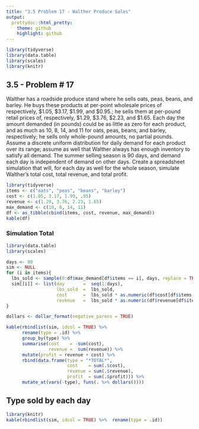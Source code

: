 ```yaml
---
title: "3.5 Problem 17 - Walther Produce Sales"
output:
  prettydoc::html_pretty:
    theme: github
    highlight: github
---
```


```r
library(tidyverse)
library(data.table)
library(scales)
library(knitr)
```


## 3.5 - Problem \# 17

Walther has a roadside produce stand where he sells oats, peas, beans, and barley. He buys these products at per-point wholesale prices of respectively, \$1.05, \$3.17, \$1.99, and \$0.95.; he sells them at per-pound retail prices of, respectively, \$1.29, \$3.76, \$2.23, and \$1.65. Each day the amount demanded (in pounds) could be as little as zero for each product, and as much as 10, 8, 14, and 11 for oats, peas, beans, and barley, respectively; he sells only whole-pound amounts, no partial pounds. Assume a discrete uniform distribution for daily demand for each product over its range; assume as well that Walther always has enough inventory to satisfy all demand. The summer selling season is 90 days, and demand each day is independent of demand on other days. Create a spreadsheet simulation that will, for each day as well for the whole season, simulate Walther's total cost, total revenue, and total profit. 

```r
library(tidyverse)
items <- c("oats", "peas", "beans", "barley")
cost <- c(1.05, 3.17, 1.99, .95)
revenue <- c(1.29, 3.76, 2.23, 1.65)
max_demand <- c(10, 8, 14, 11)
df <- as_tibble(cbind(items, cost, revenue, max_demand))
kable(df)
```

### Simulation Total

```r
library(data.table)
library(scales)

days <- 90
sim <- NULL
for (i in items){
  lbs_sold <- sample(0:df$max_demand[df$items == i], days, replace = TRUE)
  sim[[i]] <- list(day       =  seq(1:days),
                   lbs_sold  =  lbs_sold, 
                   cost      =  lbs_sold * as.numeric(df$cost[df$items == i]),
                   revenue   =  lbs_sold * as.numeric(df$revenue[df$items == i]))
}

dollars <- dollar_format(negative_parens = TRUE)

kable(rbindlist(sim, idcol = TRUE) %>% 
      rename(type = .id) %>%
      group_by(type) %>%
      summarise(cost    = -sum(cost),
                revenue =  sum(revenue)) %>%
      mutate(profit = revenue + cost) %>%
      rbind(data.frame(type = "*TOTAL*", 
                       cost    = sum(.$cost),
                       revenue = sum(.$revenue),
                       profit  = sum(.$profit))) %>%
      mutate_at(vars(-type), funs(. %>% dollars())))

```

## Type sold by each day

```r
library(knitr)
kable(rbindlist(sim, idcol = TRUE) %>%  rename(type = .id)) 
```



